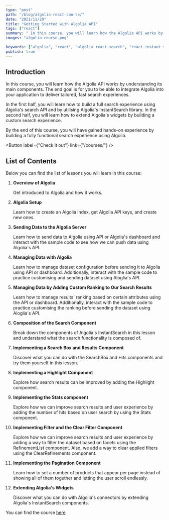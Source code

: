 ```yaml
---
type: "post"
path: "/blog/algolia-react-course/"
date: "2021/11/20"
title: "Getting Started with Algolia API"
tags: ["react"]
summary: " In this course, you will learn how the Algolia API works by understanding its main components."
images: "algolia-course.png"

keywords: ["algolia", "react", "algolia react search", "react instant search"]
publish: true
---
```



## Introduction

In this course, you will learn how the Algolia API works by understanding its main components. The end goal is for you to be able to integrate Algolia into your application to deliver tailored, fast search experiences.

In the first half, you will learn how to build a full search experience using Algolia's search API and by utilising Algolia's InstantSearch library. In the second half, you will learn how to extend Algolia's widgets by building a custom search experience.

By the end of this course, you will have gained hands-on experience by building a fully functional search experience using Algolia.

<Button label={"Check it out"} link={"/courses/"} />

## List of Contents

Below you can find the list of lessons you will learn in this course:

1.  **Overview of Algolia**

    Get introduced to Algolia and how it works.

2.  **Algolia Setup**

    Learn how to create an Algolia index, get Algolia API keys, and create new ones.

3.  **Sending Data to the Algolia Server**

    Learn how to send data to Algolia using API or Algolia's dashboard and interact with the sample code to see how we can push data using Algolia's API.

4.  **Managing Data with Algolia**

    Learn how to manage dataset configuration before sending it to Algolia using API or dashboard. Additionally, interact with the sample code to practice customising and sending dataset using Aloglia's API.

5.  **Managing Data by Adding Custom Ranking to Our Search Results**

    Learn how to manage results' ranking based on certain attributes using the API or dashboard. Additionally, interact with the sample code to practice customising the ranking before sending the dataset using Aloglia's API.

6.  **Composition of the Search Component**

    Break down the components of Algolia's InstantSearch in this lesson and understand what the search functionality is composed of.

7.  **Implementing a Search Box and Results Component**

    Discover what you can do with the SearchBox and Hits components and try them yourself in this lesson.

8.  **Implementing a Highlight Component**

    Explore how search results can be improved by adding the Highlight component.

9.  **Implementing the Stats component**

    Explore how we can improve search results and user experience by adding the number of hits based on user search by using the Stats component.

10. **Implementing Filter and the Clear Filter Component**

    Explore how we can improve search results and user experience by adding a way to filter the dataset based on facets using the RefinementList component. Also, we add a way to clear applied filters using the ClearRefinements component.

11. **Implementing the Pagination Component**

    Learn how to set a number of products that appear per page instead of showing all of them together and letting the user scroll endlessly.

12. **Extending Algolia's Widgets**

    Discover what you can do with Algolia's connectors by extending Algolia's InstantSearch components.

You can find the course [here](/courses/)
